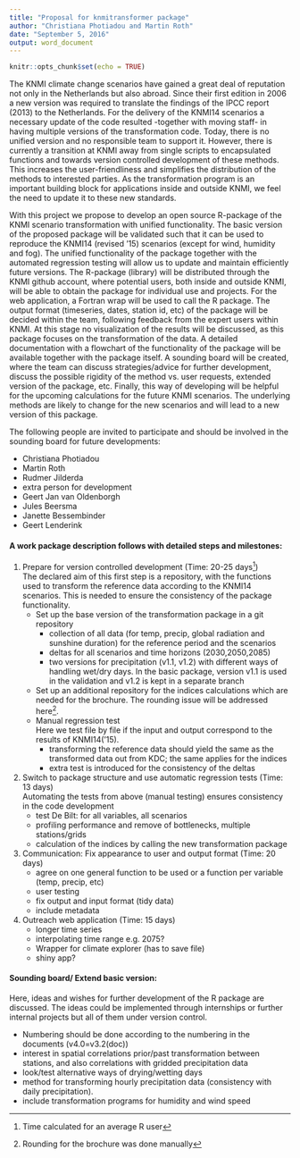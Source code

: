 ```yaml
---
title: "Proposal for knmitransformer package"
author: "Christiana Photiadou and Martin Roth"
date: "September 5, 2016"
output: word_document
---
```


```r
knitr::opts_chunk$set(echo = TRUE)
```


The KNMI climate change scenarios have gained a great deal of reputation not only in the Netherlands but also abroad. 
Since their first edition in 2006 a new version was required to translate the findings of the IPCC report (2013) to the Netherlands. 
For the delivery of the KNMI14 scenarios a necessary update of the code resulted -together with moving staff- in having multiple versions of the transformation code. 
Today, there is no unified version and no responsible team to support it. 
However, there is currently a transition at KNMI away from single scripts to encapsulated functions and towards version controlled development of these methods.
This increases the user-friendliness and simplifies the distribution of the methods to interested parties. 
As the transformation program is an important building block for applications inside and outside KNMI, we feel the need to update it to these new standards.

With this project we propose to develop an open source R-package of the KNMI scenario transformation with unified functionality.
The basic version of the proposed package will be validated such that it can be used to reproduce the KNMI14 (revised ‘15) scenarios (except for wind, humidity and fog).
The unified functionality of the package together with the automated regression testing will allow us to update and maintain efficiently future versions.
The R-package (library) will be distributed through the KNMI github account, where potential users, both inside and outside KNMI, will be able to obtain the package for individual use and projects.
For the web application, a Fortran wrap will be used to call the R package.
The output format (timeseries, dates, station id, etc) of the package will be decided within the team, following feedback from the expert users within KNMI.
At this stage no visualization of the results will be discussed, as this package focuses on the transformation of the data.
A detailed documentation with a flowchart of the functionality of the package will be available together with the package itself. 
A sounding board will be created, where the team can discuss strategies/advice for further development, discuss the possible rigidity of the method vs. user requests, extended version of the package, etc.
Finally, this way of developing will be helpful for the upcoming calculations for the future KNMI scenarios. The underlying methods are likely to change for the new scenarios and will lead to a new version of this package. 

The following people are invited to participate and should be involved in the sounding board for future developments:

- Christiana Photiadou
- Martin Roth
- Rudmer Jilderda 
- extra person for development
- Geert Jan van Oldenborgh 
- Jules Beersma 
- Janette Bessembinder
- Geert Lenderink 


#### A work package description follows with detailed steps and milestones:

1.  Prepare for version controlled development  (Time: 20-25 days[^1])  
    The declared aim of this first step is a repository, with the functions used to transform the reference data according to the KNMI14 scenarios.
    This is needed to ensure the consistency of the package functionality.
    - Set up the base version of the transformation package in a git repository  
        * collection of all data (for temp, precip, global radiation and sunshine duration) for the reference period and the scenarios 
        * deltas for all scenarios and time horizons (2030,2050,2085)
        * two versions for precipitation (v1.1, v1.2) with different ways of handling wet/dry days. In the basic package, version v1.1 is used in the validation and v1.2 is kept in a separate branch
    - Set up an additional repository for the indices calculations which are needed for the brochure. The rounding issue will be addressed here[^2]. 
    - Manual regression test  
    Here we test file by file if the input and output correspond to the results of KNMI14(‘15). 
        * transforming the reference data should yield the same as the transformed data out from KDC; the same applies for the indices
        * extra test is introduced for the consistency of the deltas

2. Switch to package structure and use automatic regression tests (Time: 13 days)  
   Automating the tests from above (manual testing) ensures consistency in the code development
    - test De Bilt: for all variables, all scenarios
    - profiling performance and remove of bottlenecks, multiple stations/grids 
    - calculation of the indices by calling the new transformation package

3. Communication: Fix appearance to user and output format (Time: 20 days)  
    - agree on one general function to be used or a function per variable (temp, precip, etc)
    - user testing
    - fix output and input format (tidy data) 
    - include metadata

4. Outreach web application (Time: 15 days)
    - longer time series
    - interpolating time range e.g. 2075?
    - Wrapper for climate explorer (has to save file)
    - shiny app?


#### Sounding board/ Extend basic version:  
Here, ideas and wishes for further development of the R package are discussed.
The ideas could be implemented through internships or further internal projects but all of them under version control.

  - Numbering should be done according to the numbering in the documents (v4.0=v3.2(doc))
  - interest in spatial correlations prior/past transformation between stations, and also correlations with gridded precipitation data
  - look/test alternative ways of drying/wetting days
  - method for transforming hourly precipitation data (consistency with daily precipitation).
  - include transformation programs for humidity and wind speed
    
[^1]:
Time calculated for an average R user
[^2]:
Rounding for the brochure was done manually 